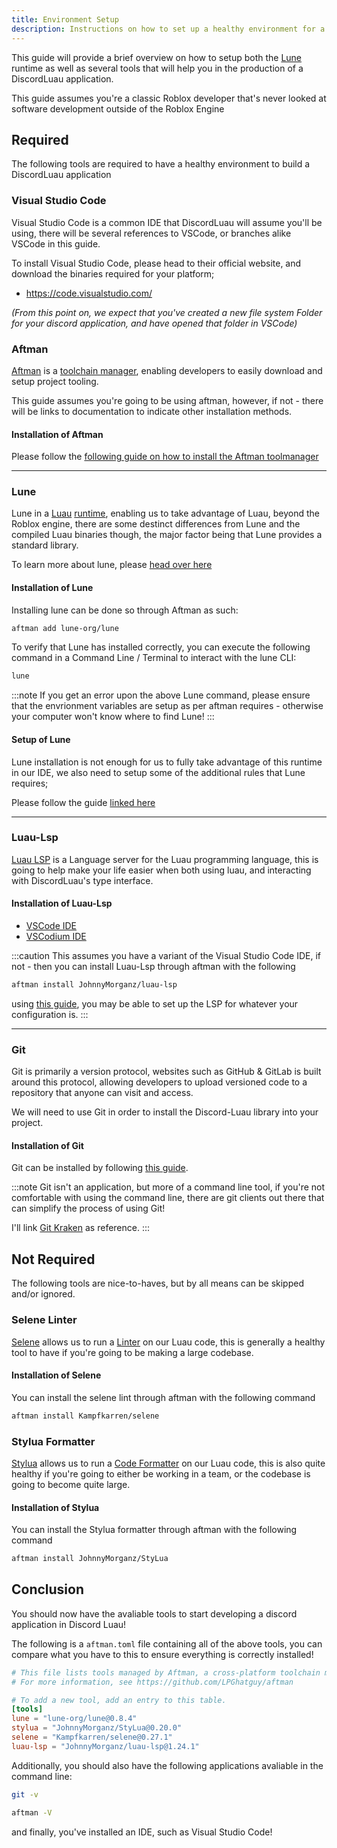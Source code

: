 ```yaml
---
title: Environment Setup
description: Instructions on how to set up a healthy environment for a Discord Application
---
```


This guide will provide a brief overview on how to setup both the [Lune](https://lune-org.github.io/docs) runtime 
as well as several tools that will help you in the production of a DiscordLuau application.

This guide assumes you're a classic Roblox developer that's never looked at software development outside of the Roblox Engine

## Required

The following tools are required to have a healthy environment to build a DiscordLuau application

### Visual Studio Code

Visual Studio Code is a common IDE that DiscordLuau will assume you'll be using, there will be several references to VSCode, or branches alike
VSCode in this guide.

To install Visual Studio Code, please head to their official website, and download the binaries required for your platform;

- https://code.visualstudio.com/

*(From this point on, we expect that you've created a new file system Folder for your discord application,
and have opened that folder in VSCode)*

### Aftman

[Aftman](https://github.com/LPGhatguy/aftman) is a [toolchain manager](https://en.wikipedia.org/wiki/Toolchain), enabling 
developers to easily download and setup project tooling.

This guide assumes you're going to be using aftman, however, if not - there will be links to documentation to indicate other
installation methods.

#### Installation of Aftman

Please follow the [following guide on how to install the Aftman toolmanager](https://github.com/LPGhatguy/aftman?tab=readme-ov-file#installation)

---

### Lune

Lune in a [Luau](https://luau-lang.org/) [runtime](https://en.wikipedia.org/wiki/Runtime_system), enabling us to take advantage
of Luau, beyond the Roblox engine, there are some destinct differences from Lune and the compiled Luau binaries though,
the major factor being that Lune provides a standard library.

To learn more about lune, please [head over here](https://lune-org.github.io/docs)

#### Installation of Lune

Installing lune can be done so through Aftman as such:

```bash
aftman add lune-org/lune
```

To verify that Lune has installed correctly, you can execute the following command in a Command Line / Terminal to interact
with the lune CLI:

```bash
lune
```

:::note
If you get an error upon the above Lune command, please ensure that the envrionment variables are setup as per aftman requires - otherwise
your computer won't know where to find Lune!
:::

#### Setup of Lune

Lune installation is not enough for us to fully take advantage of this runtime in our IDE, we also need to setup some of the 
additional rules that Lune requires;

Please follow the guide [linked here](https://lune-org.github.io/docs/getting-started/4-editor-setup)

---

### Luau-Lsp

[Luau LSP](https://github.com/JohnnyMorganz/luau-lsp) is a Language server for the Luau programming language, this is going to help make your life easier when both using luau, and 
interacting with DiscordLuau's type interface.

#### Installation of Luau-Lsp

- [VSCode IDE](https://marketplace.visualstudio.com/items?itemName=JohnnyMorganz.luau-lsp) 
- [VSCodium IDE](https://open-vsx.org/extension/JohnnyMorganz/luau-lsp)

:::caution
This assumes you have a variant of the Visual Studio Code IDE, if not - then you can install Luau-Lsp through aftman with the following

```bash
aftman install JohnnyMorganz/luau-lsp
```

using [this guide](https://github.com/JohnnyMorganz/luau-lsp/blob/main/editors/README.md), you may be able to set up the LSP for whatever your configuration is.
:::

---

### Git

Git is primarily a version protocol, websites such as GitHub & GitLab is built around this protocol, allowing developers to upload
versioned code to a repository that anyone can visit and access.

We will need to use Git in order to install the Discord-Luau library into your project.

#### Installation of Git

Git can be installed by following [this guide](https://git-scm.com/book/en/v2/Getting-Started-Installing-Git).

:::note
Git isn't an application, but more of a command line tool, if you're not comfortable with using the command line, there are
git clients out there that can simplify the process of using Git!

I'll link [Git Kraken](https://www.gitkraken.com/) as reference.
:::

## Not Required

The following tools are nice-to-haves, but by all means can be skipped and/or ignored.

### Selene Linter

[Selene](https://github.com/Kampfkarren/selene) allows us to run a [Linter](https://en.wikipedia.org/wiki/Lint_(software)) on our Luau code, this is generally a healthy tool to have if you're going
to be making a large codebase.

#### Installation of Selene

You can install the selene lint through aftman with the following command

```bash
aftman install Kampfkarren/selene
```

### Stylua Formatter

[Stylua](https://github.com/JohnnyMorganz/StyLua) allows us to run a [Code Formatter](https://trunk.io/learn/what-is-a-code-formatter-and-why-would-i-want-to-use-one) on our Luau code, this is also quite healthy
if you're going to either be working in a team, or the codebase is going to become quite large.

#### Installation of Stylua

You can install the Stylua formatter through aftman with the following command

```bash
aftman install JohnnyMorganz/StyLua
```

## Conclusion

You should now have the avaliable tools to start developing a discord application in Discord Luau!

The following is a `aftman.toml` file containing all of the above tools, you can compare what you have to this to ensure everything
is correctly installed!

```toml
# This file lists tools managed by Aftman, a cross-platform toolchain manager.
# For more information, see https://github.com/LPGhatguy/aftman

# To add a new tool, add an entry to this table.
[tools]
lune = "lune-org/lune@0.8.4"
stylua = "JohnnyMorganz/StyLua@0.20.0"
selene = "Kampfkarren/selene@0.27.1"
luau-lsp = "JohnnyMorganz/luau-lsp@1.24.1"
```

Additionally, you should also have the following applications avaliable in the command line:

```bash
git -v
```

```bash
aftman -V
```

and finally, you've installed an IDE, such as Visual Studio Code!